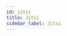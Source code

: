 ```yaml
---
id: jitsi
title: Jitsi
sidebar_label: Jitsi
---
```


<div>
    <WikiEntry 
        title= "" 
        pic_url= "" 
        description= ""
        developer= ""
        website= ""
        protocol= ""
        os_support= ""
        pricing= ""
        sign_up= ""
        hosting= ""
        rec_speed= ""
        req_speed= ""
        max_qual= ""
        latency= ""
        last_update= ""
        open_source= ""
        repo= ""
        ease= ""
        issues= ""
        info= ""
        caution= ""
    />
</div>